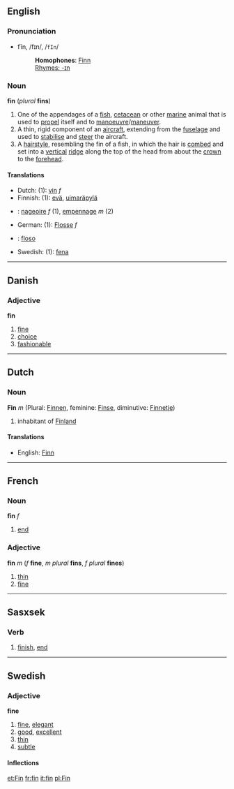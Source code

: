 == English ==
===Pronunciation===
*fĭn, /fɪn/, /<tt>fIn</tt>/
*:'''Homophones''': [[Finn]]
*:[[Rhymes:English:-ɪn|Rhymes: -ɪn]]

=== Noun ===
'''fin''' (''plural'' '''fins''')

#One of the appendages of a [[fish]], [[cetacean]] or other [[marine]] animal that is used to [[propel]] itself and to [[manoeuvre]]/[[maneuver]].
#A thin, rigid component of an [[aircraft]], extending from the [[fuselage]] and used to [[stabilise]] and [[steer]] the aircraft.
#A [[hairstyle]], resembling the fin of a fish, in which the hair is [[comb]]ed and set into a [[vertical]] [[ridge]] along the top of the head from about the [[crown]] to the [[forehead]].

==== Translations ====
*Dutch: (1): [[vin]] ''f''
*Finnish: (1): [[evä]], [[uimaräpylä]]
* {{fr}} : [[nageoire]] ''f'' (1), [[empennage]] ''m'' (2)
*German: (1): [[Flosse]] ''f''
* {{io}} : [[floso]]
*Swedish: (1): [[fena]]

----

==Danish==
===Adjective===
'''fin'''

# [[fine]]
# [[choice]]
# [[fashionable]]

----

==Dutch==
===Noun===
'''Fin''' ''m'' (Plural: [[Finnen]], feminine: [[Finse]], diminutive: [[Finnetje]])

# inhabitant of [[Finland]]

====Translations====
*English: [[Finn]]

----

== French ==
=== Noun ===
'''fin''' ''f''

# [[end]]

===Adjective===
'''fin''' ''m'' (''f'' '''fine''', ''m plural'' '''fins''', ''f plural'' '''fines''')

#[[thin]]
#[[fine]]
----

== Sasxsek ==
=== Verb ===
# [[finish]], [[end]]
----

== Swedish ==
=== Adjective ===
'''fine'''

# [[fine]], [[elegant]]
# [[good]], [[excellent]]
# [[thin]]
# [[subtle]]

====Inflections====
{{sv-adj|fin|fint|fine|fina|finare|finaste|finaste|finast}}

[[et:Fin]]
[[fr:fin]]
[[it:fin]]
[[pl:Fin]]